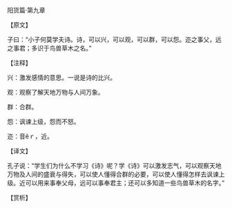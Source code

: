

阳货篇·第九章

【原文】

子曰：“小子何莫学夫诗。诗，可以兴，可以观，可以群，可以怨。迩之事父，远之事君；多识于鸟兽草木之名。”

【注释】

兴：激发感情的意思。一说是诗的比兴。

观：观察了解天地万物与人间万象。

群：合群。

怨：讽谏上级，怨而不怒。

迩：音ěｒ，近。

【译文】

孔子说：“学生们为什么不学习《诗》呢？学《诗》可以激发志气，可以观察天地万物及人间的盛衰与得失，可以使人懂得合群的必要，可以使人懂得怎样去讽谏上级。近可以用来事奉父母，远可以事奉君主；还可以多知道一些鸟兽草木的名字。”

【赏析】

